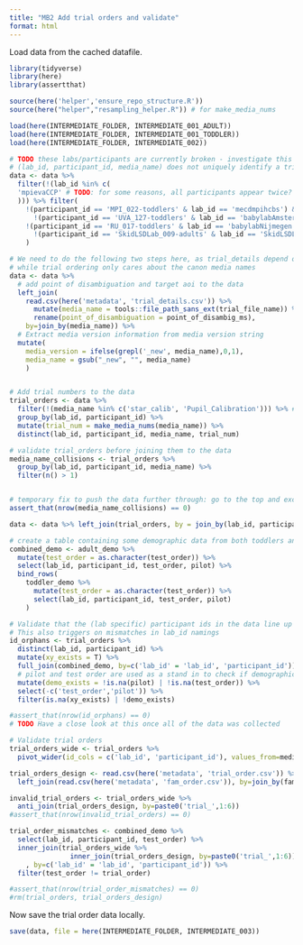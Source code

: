 ```yaml
---
title: "MB2 Add trial orders and validate"
format: html
---
```


Load data from the cached datafile. 

```r
library(tidyverse)
library(here)
library(assertthat)

source(here('helper','ensure_repo_structure.R'))
source(here("helper","resampling_helper.R")) # for make_media_nums
```

```r
load(here(INTERMEDIATE_FOLDER, INTERMEDIATE_001_ADULT))
load(here(INTERMEDIATE_FOLDER, INTERMEDIATE_001_TODDLER))
load(here(INTERMEDIATE_FOLDER, INTERMEDIATE_002))
```


```r
# TODO these labs/participants are currently broken - investigate this
# (lab_id, participant_id, media_name) does not uniquely identify a trial_number
data <- data %>% 
  filter(!(lab_id %in% c(
  'mpievaCCP' # TODO: for some reasons, all participants appear twice?
  ))) %>% filter(
    !(participant_id == 'MPI_022-toddlers' & lab_id == 'mecdmpihcbs') & # this participant has 6 fam trials (remove?)
      !(participant_id == 'UVA_127-toddlers' & lab_id == 'babylabAmsterdam') & # TODO: This participant appears twice, (wait, didn't we try to fix this?)
    !(participant_id == 'RU_017-toddlers' & lab_id == 'babylabNijmegen') & # duplicate
      !(participant_id == 'SkidLSDLab_009-adults' & lab_id == 'SkidLSDLab'), # has 10 trials?
    ) 

# We need to do the following two steps here, as trial_details depend on specific filenames, 
# while trial ordering only cares about the canon media names
data <- data %>%
  # add point of disambiguation and target aoi to the data
  left_join(
    read.csv(here('metadata', 'trial_details.csv')) %>%
      mutate(media_name = tools::file_path_sans_ext(trial_file_name)) %>%
      rename(point_of_disambiguation = point_of_disambig_ms), 
    by=join_by(media_name)) %>%
  # Extract media version information from media version string
  mutate( 
    media_version = ifelse(grepl('_new', media_name),0,1),
    media_name = gsub("_new", "", media_name)
    )


# Add trial numbers to the data
trial_orders <- data %>%
  filter(!(media_name %in% c('star_calib', 'Pupil_Calibration'))) %>% # remove calibration from numbering
  group_by(lab_id, participant_id) %>%
  mutate(trial_num = make_media_nums(media_name)) %>%
  distinct(lab_id, participant_id, media_name, trial_num)

# validate trial_orders before joining them to the data
media_name_collisions <- trial_orders %>% 
  group_by(lab_id, participant_id, media_name) %>% 
  filter(n() > 1)


# temporary fix to push the data further through: go to the top and exclude specific labs 
assert_that(nrow(media_name_collisions) == 0)

data <- data %>% left_join(trial_orders, by = join_by(lab_id, participant_id, media_name))

# create a table containing some demographic data from both toddlers and adults to perform integrity checks
combined_demo <- adult_demo %>%
  mutate(test_order = as.character(test_order)) %>%
  select(lab_id, participant_id, test_order, pilot) %>% 
  bind_rows(
    toddler_demo %>%
      mutate(test_order = as.character(test_order)) %>%
      select(lab_id, participant_id, test_order, pilot)
    )

# Validate that the (lab specific) participant ids in the data line up with the ids from the (lab specific) demographic files
# This also triggers on mismatches in lab_id namings
id_orphans <- trial_orders %>% 
  distinct(lab_id, participant_id) %>% 
  mutate(xy_exists = T) %>%
  full_join(combined_demo, by=c('lab_id' = 'lab_id', 'participant_id')) %>%
  # pilot and test order are used as a stand in to check if demographic data for this participant exists
  mutate(demo_exists = !is.na(pilot) | !is.na(test_order)) %>%
  select(-c('test_order','pilot')) %>% 
  filter(is.na(xy_exists) | !demo_exists)

#assert_that(nrow(id_orphans) == 0)
# TODO Have a close look at this once all of the data was collected

# Validate trial orders
trial_orders_wide <- trial_orders %>%
  pivot_wider(id_cols = c('lab_id', 'participant_id'), values_from=media_name, names_from=trial_num, names_prefix='trial_')

trial_orders_design <- read.csv(here('metadata', 'trial_order.csv')) %>% 
  left_join(read.csv(here('metadata', 'fam_order.csv')), by=join_by(fam_order))

invalid_trial_orders <- trial_orders_wide %>% 
  anti_join(trial_orders_design, by=paste0('trial_',1:6))
#assert_that(nrow(invalid_trial_orders) == 0)

trial_order_mismatches <- combined_demo %>%
  select(lab_id, participant_id, test_order) %>% 
  inner_join(trial_orders_wide %>% 
               inner_join(trial_orders_design, by=paste0('trial_',1:6)) # determine seen trials
    , by=c('lab_id' = 'lab_id', 'participant_id')) %>% 
  filter(test_order != trial_order)

#assert_that(nrow(trial_order_mismatches) == 0)
#rm(trial_orders, trial_orders_design)
```

Now save the trial order data locally.

```r
save(data, file = here(INTERMEDIATE_FOLDER, INTERMEDIATE_003))
```